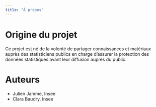 ```yaml
---
title: "À propos"
---
```


# Origine du projet

Ce projet est né de la volonté de partager connaissances et matériaux auprès des statisticiens publics en charge d'assurer la protection des données statistiques
avant leur diffusion auprès du public.

# Auteurs

- Julien Jamme, Insee
- Clara Baudry, Insee
